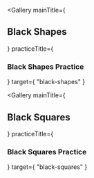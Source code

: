 

<Gallery
    mainTitle={ <h2>Black Shapes</h2> }
    practiceTitle={ <h3>Black Shapes Practice</h3> }
    target={ "black-shapes" }
></Gallery>

<Gallery
    mainTitle={ <h2>Black Squares</h2> }
    practiceTitle={ <h3>Black Squares Practice</h3> }
    target={ "black-squares" }
>
</Gallery>